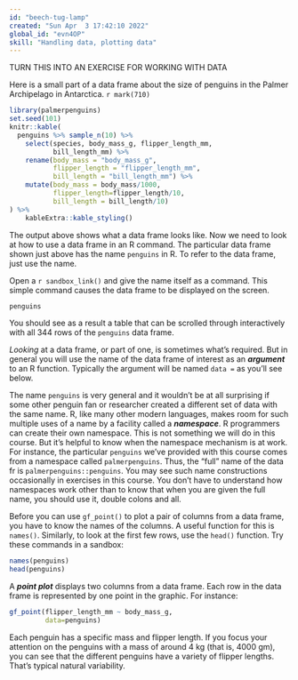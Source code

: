 ```yaml
---
id: "beech-tug-lamp"
created: "Sun Apr  3 17:42:10 2022"
global_id: "evn4OP"
skill: "Handling data, plotting data"
---
```



TURN THIS INTO AN EXERCISE FOR WORKING WITH DATA



Here is a small part of a data frame about the size of penguins in the Palmer Archipelago in Antarctica. `r mark(710)`

```r
library(palmerpenguins)
set.seed(101)
knitr::kable(
  penguins %>% sample_n(10) %>%
    select(species, body_mass_g, flipper_length_mm, 
           bill_length_mm) %>%
    rename(body_mass = "body_mass_g", 
           flipper_length = "flipper_length_mm",
           bill_length = "bill_length_mm") %>%
    mutate(body_mass = body_mass/1000,
           flipper_length=flipper_length/10,
           bill_length = bill_length/10)
) %>% 
    kableExtra::kable_styling()
```

::: {.scaffolding  data-latex=""}
The output above shows what a data frame looks like. Now we need to look at how to use a data frame in an R command. The particular data frame shown just above has the name `penguins` in R. To refer to the data frame, just use the name.

Open a `r sandbox_link()` and give the name itself as a command. This simple command causes the data frame to be displayed on the screen.

```r
penguins
```

You should see as a result a table that can be scrolled through interactively with all 344 rows of the `penguins` data frame.

*Looking* at a data frame, or part of one, is sometimes what's required. But in general you will use the name of the data frame of interest as an ***argument*** to an R function. Typically the argument will be named `data = ` as you'll see below.

The name `penguins` is very general and it wouldn't be at all surprising if some other penguin fan or researcher created a different set of data with the same name. R, like many other modern languages, makes room for such multiple uses of a name by a facility called a ***namespace***. R programmers can create their own namespace. This is not something we will do in this course. But it's helpful to know when the namespace mechanism is at work. For instance, the particular `penguins` we've provided with this course comes from a namespace called `palmerpenguins`. Thus, the "full" name of the data fr is `palmerpenguins::penguins`. You may see such name constructions occasionally in exercises in this course. You don't have to understand how namespaces work other than to know that when you are given the full name, you should use it, double colons and all.
:::

Before you can use `gf_point()` to plot a pair of columns from a data frame, you have to know the names of the columns. A useful function for this is `names()`. Similarly, to look at the first few rows, use the `head()` function. Try these commands in a sandbox:

```r
names(penguins)
head(penguins)
```


A ***point plot*** displays two columns from a data frame. Each row in the data frame is represented by one point in the graphic. For instance:

```r
gf_point(flipper_length_mm ~ body_mass_g, 
         data=penguins) 
```

Each penguin has a specific mass and flipper length. If you focus your attention on the penguins with a mass of around 4 kg (that is, 4000 gm), you can see that the different penguins have a variety of flipper lengths. That's typical natural variability.


